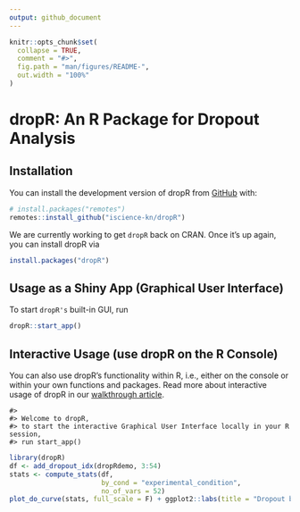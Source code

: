 ```yaml
---
output: github_document
---
```


<!-- README.md is generated from README.Rmd. Please edit this file -->

```r
knitr::opts_chunk$set(
  collapse = TRUE,
  comment = "#>",
  fig.path = "man/figures/README-",
  out.width = "100%"
)
```


# dropR: An R Package for Dropout Analysis

<!-- badges: start -->
<!-- badges: end -->

## Installation

You can install the development version of dropR from
[GitHub](https://github.com/) with:

``` r
# install.packages("remotes")
remotes::install_github("iscience-kn/dropR")
```

We are currently working to get `dropR` back on CRAN. Once it’s up
again, you can install dropR via

``` r
install.packages("dropR")
```

## Usage as a Shiny App (Graphical User Interface)

To start `dropR's` built-in GUI, run

``` r
dropR::start_app()
```

## Interactive Usage (use dropR on the R Console)

You can also use dropR’s functionality within R, i.e., either on the
console or within your own functions and packages. Read more about
interactive usage of dropR in our [walkthrough
article](articles/interactive.html).

    #> 
    #> Welcome to dropR,
    #> to start the interactive Graphical User Interface locally in your R session,
    #> run start_app()

<!-- <img src="man/figures/README-unnamed-chunk-5-2.png" width="100%" /> -->

```r
library(dropR)
df <- add_dropout_idx(dropRdemo, 3:54)
stats <- compute_stats(df,
                       by_cond = "experimental_condition",
                       no_of_vars = 52)
plot_do_curve(stats, full_scale = F) + ggplot2::labs(title = "Dropout by condition")
```

